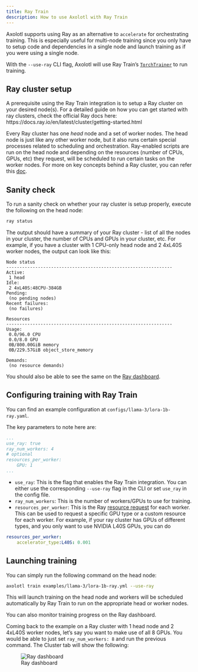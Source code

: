 ```yaml
---
title: Ray Train
description: How to use Axolotl with Ray Train
---
```


Axolotl supports using Ray as an alternative to `accelerate` for orchestrating training. This is especially useful for multi-node training since you only have to setup code and dependencies in a single node and launch training as if you were using a single node.

With the `--use-ray` CLI flag, Axolotl will use Ray Train's [`TorchTrainer`](https://docs.ray.io/en/latest/train/api/doc/ray.train.torch.TorchTrainer.html#ray.train.torch.TorchTrainer) to run training.

## Ray cluster setup

A prerequisite using the Ray Train integration is to setup a Ray cluster on your desired node(s). For a detailed guide on how you can get started with ray clusters, check the official Ray docs here: https://docs.ray.io/en/latest/cluster/getting-started.html

Every Ray cluster has one _head_ node and a set of worker nodes. The head node is just like any other worker node, but it also runs certain special processes related to scheduling and orchestration. Ray-enabled scripts are run on the head node and depending on the resources (number of CPUs, GPUs, etc) they request, will be scheduled to run certain tasks on the worker nodes. For more on key concepts behind a Ray cluster, you can refer this [doc](https://docs.ray.io/en/latest/cluster/key-concepts.html#cluster-key-concepts).

## Sanity check

To run a sanity check on whether your ray cluster is setup properly, execute the following on the head node:

```bash
ray status
```

The output should have a summary of your Ray cluster - list of all the nodes in your cluster, the number of CPUs and GPUs in your cluster, etc. For example, if you have a cluster with 1 CPU-only head node and 2 4xL40S worker nodes, the output can look like this:


```
Node status
---------------------------------------------------------------
Active:
 1 head
Idle:
 2 4xL40S:48CPU-384GB
Pending:
 (no pending nodes)
Recent failures:
 (no failures)

Resources
---------------------------------------------------------------
Usage:
 0.0/96.0 CPU
 0.0/8.0 GPU
 0B/800.00GiB memory
 0B/229.57GiB object_store_memory

Demands:
 (no resource demands)
```

You should also be able to see the same on the [Ray dashboard](https://docs.ray.io/en/latest/ray-observability/getting-started.html).


## Configuring training with Ray Train

You can find an example configuration at `configs/llama-3/lora-1b-ray.yaml`.

The key parameters to note here are:

```yaml
...
use_ray: true
ray_num_workers: 4
# optional
resources_per_worker:
    GPU: 1
...
```

- `use_ray`: This is the flag that enables the Ray Train integration. You can either use the corresponding `--use-ray` flag in the CLI or set `use_ray` in the config file.
- `ray_num_workers`: This is the number of workers/GPUs to use for training.
- `resources_per_worker`: This is the Ray [resource request](https://docs.ray.io/en/latest/ray-core/scheduling/resources.html) for each worker. This can be used to request a specific GPU type or a custom resource for each worker. For example, if your ray cluster has GPUs of different types, and you only want to use NVIDIA L40S GPUs, you can do

```yaml
resources_per_worker:
    accelerator_type:L40S: 0.001
```

## Launching training

You can simply run the following command on the head node:

```bash
axolotl train examples/llama-3/lora-1b-ray.yml --use-ray
```

This will launch training on the head node and workers will be scheduled automatically by Ray Train to run on the appropriate head or worker nodes.

You can also monitor training progress on the Ray dashboard.

Coming back to the example on a Ray cluster with 1 head node and 2 4xL40S worker nodes, let's say you want to make use of all 8 GPUs. You would be able to just set `ray_num_workers: 8` and run the previous command. The Cluster tab will show the following:

![Ray dashboard](./images/ray-cluster-dashboard.png)
